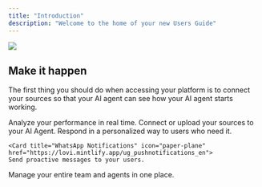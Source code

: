 ```yaml
---
title: "Introduction"
description: "Welcome to the home of your new Users Guide"
---
```


![](/lovibanner.png)

## Make it happen

The first thing you should do when accessing your platform is to connect your sources so that your AI agent can see how your AI agent starts working.

<CardGroup cols={2}>
  <Card title="Analytics" icon="chart-line" href="https://lovi.mintlify.app/ug_analytics_en">
    Analyze your performance in real time.
  </Card>

  <Card title="Knowledge base" icon="brain" href="https://lovi.mintlify.app/ug_kb_en">
    Connect or upload your sources to your AI Agent.
  </Card>

  <Card title="Livechat" icon="headset" href="https://lovi.mintlify.app/ug_livechat_en">
    Respond in a personalized way to users who need it.
  </Card>

    <Card title="WhatsApp Notifications" icon="paper-plane" href="https://lovi.mintlify.app/ug_pushnotifications_en">
    Send proactive messages to your users.
  </Card>

  <Card title="Team management" icon="people-group" href="https://lovi.mintlify.app/ug_team_en">
    Manage your entire team and agents in one place.
  </Card>
</CardGroup>
